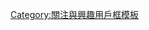 {{Userbox
  |border-c = #000080
  |border-s = 1
  |id-c     = white
  |id-s     = 12
  |id-fc    = #000
  |info-c   = #F5DEB3
  |info-s   = 10
  |info-fc  = #000
  |id       = [[File:Jules Verne.jpg|45px]]
  |info     = <div class="center">这個用户知道谁是真正的<br>'''[[儒勒·凡尔纳|<span style="color: #000080">科幻小说之父</span>]]'''。</div>
}}<includeonly>[[Category:喜欢儒勒·凡尔纳作品的维基人|{{PAGENAME}}]]</includeonly>
<noinclude>
[[Category:關注與興趣用戶框模板]]
</noinclude>